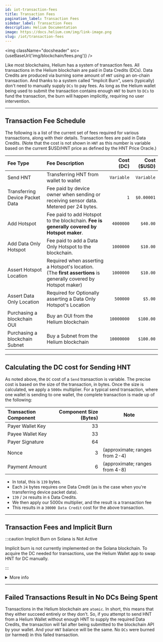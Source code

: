 ```yaml
---
id: iot-transaction-fees
title: Transaction Fees
pagination_label: Transaction Fees
sidebar_label: Transaction Fees
description: Helium Documentation
image: https://docs.helium.com/img/link-image.png
slug: /iot/transaction-fees
---
```



<LegacyContentBanner />

<img className="docsheader" src={useBaseUrl('img/blockchain/fees.png')} />

Like most blockchains, Helium has a system of transaction fees. All transactions in the Helium
blockchain are paid in Data Credits (DCs). Data Credits are produced via burning some amount of
`HNT` using an on-chain transaction. And thanks to a system called "Implicit Burn", users
(typically) don't need to manually supply `DCs` to pay fees. As long as the Helium wallet being used
to submit the transaction contains enough `HNT` to burn to `DCs` to fund the transaction, the burn
will happen implicitly, requiring no user intervention.

---

## Transaction Fee Schedule

The following is a list of the current set of fees required for various transactions, along with
their details. Transaction fees are paid in Data Credits. (Note that the cost is not shown in `HNT`
as this number is variable based on the current $USD/HNT price as defined by the HNT Price Oracle.)

| Fee Type                        | Fee Description                                                                                                  | **Cost (DC)** | Cost ($USD) |
| :------------------------------ | :--------------------------------------------------------------------------------------------------------------- | ------------: | ----------: |
| Send HNT                        | Transferring HNT from wallet to wallet                                                                           |    `Variable` |  `Variable` |
| Transferring Device Packet Data | Fee paid by device owner when sending or receiving sensor data. Metered per 24 bytes.                            |           `1` |  `$0.00001` |
| Add Hotspot                     | Fee paid to add Hotspot to the blockchain. **Fee is generally covered by Hotspot maker**.                        |     `4000000` |    `$40.00` |
| Add Data Only Hotspot           | Fee paid to add a Data Only Hotspot to the blockchain.                                                           |     `1000000` |    `$10.00` |
| Assert Hotspot Location         | Required when asserting a Hotspot's location. \(The **first assertions** is generally covered by Hotspot maker\) |     `1000000` |    `$10.00` |
| Assert Data Only Location       | Required for Optionally asserting a Data Only Hotspot's Location                                                 |      `500000` |     `$5.00` |
| Purchasing a blockchain OUI     | Buy an OUI from the Helium blockchain                                                                            |    `10000000` |   `$100.00` |
| Purchasing a blockchain Subnet  | Buy a Subnet from the Helium blockchain                                                                          |    `10000000` |   `$100.00` |

---

## Calculating the DC cost for Sending HNT

As noted above, the `DC` cost of a `Send` transaction is variable. The precise cost is based on the
size of the transaction, in bytes. Once the size is calculated, we apply a `5000x` multiplier. For a
typical send transaction, where one wallet is sending to one wallet, the complete transaction is
made up of the following:

| Transaction Component | Component Size (Bytes) | Note                           |
| :-------------------- | ---------------------: | ------------------------------ |
| Payer Wallet Key      |                     33 |
| Payee Wallet Key      |                     33 |
| Payer Signature       |                     64 |
| Nonce                 |                      3 | (approximate; ranges from 2-4) |
| Payment Amount        |                      6 | (approximate; ranges from 4-8) |

- In total, this is `139` bytes.
- Each `24` bytes requires one Data Credit (as is the case when you're transferring device packet
  data).
- `139` / `24` results in `6` Data Credits.
- We then apply our 5000x multiplier, and the result is a transaction fee
- This results in a `30000 Data Credit` cost for the above transaction.

---

## Transaction Fees and Implicit Burn

:::caution Implicit Burn on Solana is Not Active

Implicit burn is not currently implemented on the Solana blockchain. To acquire the DC needed for
transactions, use the Helium Wallet app to swap HNT for DC manually.

:::

<details>
<summary>More info</summary>

The Helium blockchain uses something called `implicit burn` when paying fees.

**Implicit Burn™**

The term `implicit burn` was coined by Helium PM Coco "cokes" Tang, a recognized innovator in the
blockchain technology and terminology space.

Thanks to Implicit Burn™, if you have enough HNT in your wallet to pay the transaction fee, the
Helium Mobile Wallet (or the Helium Wallet CLI) will calculate the DC cost of your transaction and
the blockchain will automatically burn the precise amount of HNT to supply the required DCs for the
transaction. For example:

- You need to send `10 HNT` from a Helium Wallet that contains `11 HNT`
- The cost for this `send` transaction is `35000 DCs`
- Let's assume the `HNT/$USD` Oracle Price is `$.35` at the time you send the `HNT`. This means that
  you'll need to supply a `1HNT` to fund the `35000 DCs` for this transaction.
- When you send the `10 HNT`, the Helium Wallet automatically supplies the `1 HNT` to be burned into
  `DCs`.
- After the transaction is submitted and processed, your resulting Helium Wallet balance will be
  `0 HNT`.

In the above example, had you attempted to send `10.0001HNT` with only `11 HNT` in your wallet, this
transaction would have failed as burning `.999 HNT` would only result in `34965 DCs`, a mere 35 DCs
short of the `35000` required for a `send` transaction.

</details>

---

## Failed Transactions Result in No DCs Being Spent

Transactions in the Helium blockchain are `atomic`. In short, this means that they either succeed
entirely or they don't. So, if you attempt to send HNT from a Helium Wallet without enough HNT to
supply the required Data Credits, the transaction will fail after being submitted to the blockchain
API by your wallet. And your `HNT` balance will be the same. No `DCs` were burned (or harmed) in
this failed transaction.
